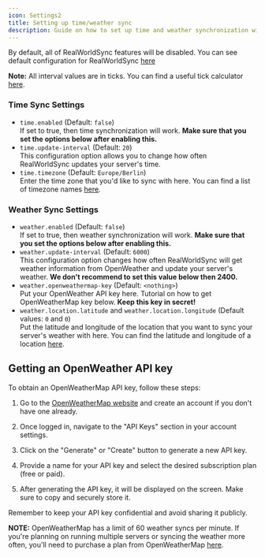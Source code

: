 ```yaml
---
icon: Settings2
title: Setting up time/weather sync
description: Guide on how to set up time and weather synchronization with RealWorldSync.
---
```


By default, all of RealWorldSync features will be disabled. You can see default configuration for RealWorldSync [here](/realworldsync/docs/config-files)

**Note:** All interval values are in ticks. You can find a useful tick calculator [here](https://mapmaking.fr/tick/).

### Time Sync Settings

- `time.enabled` (Default: `false`)  
  If set to true, then time synchronization will work. **Make sure that you set the options below after enabling this.**
- `time.update-interval` (Default: `20`)  
  This configuration option allows you to change how often RealWorldSync updates your server's time.
- `time.timezone` (Default: `Europe/Berlin`)  
  Enter the time zone that you'd like to sync with here. You can find a list of timezone names [here](https://en.wikipedia.org/wiki/List_of_tz_database_time_zones#List).

### Weather Sync Settings

- `weather.enabled` (Default: `false`)  
  If set to true, then weather synchronization will work. **Make sure that you set the options below after enabling this.**
- `weather.update-interval` (Default: `6000`)  
  This configuration option changes how often RealWorldSync will get weather information from OpenWeather and update your server's weather. **We don't recommend to set this value below then 2400.**
- `weather.openweathermap-key` (Default: `<nothing>`)  
  Put your OpenWeather API key here. Tutorial on how to get OpenWeatherMap key below. **Keep this key in secret!**
- `weather.location.latitude` and `weather.location.longitude` (Default values: `0` and `0`)  
  Put the latitude and longitude of the location that you want to sync your server's weather with here. You can find the latitude and longitude of a location [here](https://www.latlong.net).

## Getting an OpenWeather API key

To obtain an OpenWeatherMap API key, follow these steps:

1. Go to the [OpenWeatherMap website](https://openweathermap.org) and create an account if you don't have one already.

2. Once logged in, navigate to the "API Keys" section in your account settings.

3. Click on the "Generate" or "Create" button to generate a new API key.

4. Provide a name for your API key and select the desired subscription plan (free or paid).

5. After generating the API key, it will be displayed on the screen. Make sure to copy and securely store it.

Remember to keep your API key confidential and avoid sharing it publicly.

**NOTE:** OpenWeatherMap has a limit of 60 weather syncs per minute. If you're planning on running multiple servers or syncing the weather more often, you'll need to purchase a plan from OpenWeatherMap [here](https://home.openweathermap.org/subscriptions).